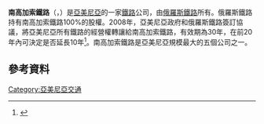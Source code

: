 {{expand|time=2015-12-31T05:41:21+00:00}}
'''南高加索鐵路'''（{{lang-ru|Южно-Кавказская железная дорога}}，{{lang-hy|Հարավկովկասյան Երկաթուղի}}）是[[亞美尼亞|亞美尼亞]]的一家[[鐵路|鐵路]]公司，由[[俄羅斯鐵路|俄羅斯鐵路]]所有。俄羅斯鐵路持有南高加索鐵路100%的股權。2008年，亞美尼亞政府和俄羅斯鐵路簽訂協議，將亞美尼亞所有鐵路的經營權轉讓給南高加索鐵路，有效期為30年，在前20年內可決定是否延長10年<ref>{{Cite web |url=http://www.ukzhd.am/ru_about_company.html |title=Information |accessdate=2015-12-31 |archive-date=2015-12-19 |archive-url=https://web.archive.org/web/20151219220654/http://www.ukzhd.am/ru_about_company.html |dead-url=no }}</ref>。南高加索鐵路是亞美尼亞規模最大的五個公司之一。
==參考資料==
{{Reflist}}
{{railway-stub}}{{Armenia-stub}}
{{欧洲国家铁路}}
{{欧洲题目|鐵路}}
{{亚洲题目|鐵路}}
[[Category:亞美尼亞交通|Category:亞美尼亞交通]]